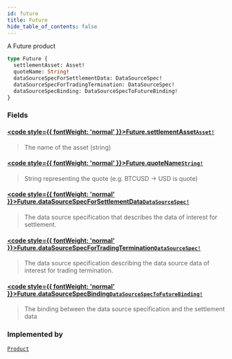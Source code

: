 ```yaml
---
id: future
title: Future
hide_table_of_contents: false
---
```








A Future product

```graphql
type Future {
  settlementAsset: Asset!
  quoteName: String!
  dataSourceSpecForSettlementData: DataSourceSpec!
  dataSourceSpecForTradingTermination: DataSourceSpec!
  dataSourceSpecBinding: DataSourceSpecToFutureBinding!
}
```


### Fields

#### [<code style={{ fontWeight: 'normal' }}>Future.<b>settlementAsset</b></code>](#)<Bullet />[`Asset!`](/testnet/api/graphql/objects/asset) <Badge class="secondary" text="non-null"/> <Badge class="secondary" text="object"/>
> The name of the asset (string)
> 

#### [<code style={{ fontWeight: 'normal' }}>Future.<b>quoteName</b></code>](#)<Bullet />[`String!`](/testnet/api/graphql/scalars/string) <Badge class="secondary" text="non-null"/> <Badge class="secondary" text="scalar"/>
> String representing the quote (e.g. BTCUSD -&#x003E; USD is quote)
> 

#### [<code style={{ fontWeight: 'normal' }}>Future.<b>dataSourceSpecForSettlementData</b></code>](#)<Bullet />[`DataSourceSpec!`](/testnet/api/graphql/objects/data-source-spec) <Badge class="secondary" text="non-null"/> <Badge class="secondary" text="object"/>
> The data source specification that describes the data of interest for settlement.
> 

#### [<code style={{ fontWeight: 'normal' }}>Future.<b>dataSourceSpecForTradingTermination</b></code>](#)<Bullet />[`DataSourceSpec!`](/testnet/api/graphql/objects/data-source-spec) <Badge class="secondary" text="non-null"/> <Badge class="secondary" text="object"/>
> The data source specification describing the data source data of interest for trading termination.
> 

#### [<code style={{ fontWeight: 'normal' }}>Future.<b>dataSourceSpecBinding</b></code>](#)<Bullet />[`DataSourceSpecToFutureBinding!`](/testnet/api/graphql/objects/data-source-spec-to-future-binding) <Badge class="secondary" text="non-null"/> <Badge class="secondary" text="object"/>
> The binding between the data source specification and the settlement data
> 



### Implemented by

[`Product`](/testnet/api/graphql/unions/product)  <Badge class="secondary" text="union"/>



